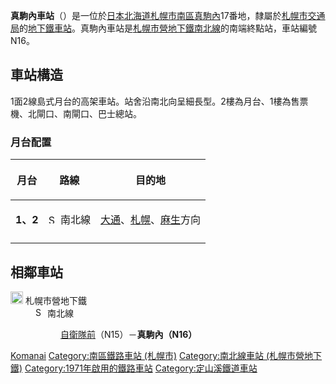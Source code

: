 {{NoteTA |G1=Railway |G2=Transport
|1=zh-cn:地铁; zh-hk:地鐵; zh-mo:地鐵; zh-sg:地铁; zh-tw:地下鐵;
|2=zh-hans:真驹内站; zh-hk:真駒內站; zh-tw:真駒內車站;
}}
{{日本車站資訊
|公司色    = green
|文字色  = 
|站名    = 真駒內站
|圖片    = <!-- 檔案不存在 Makomanai Station.jpg -->
|pxl     = 300px
|圖片說明= 車站出入口
|日文原名= 真駒內
|平假名= まこまない
|羅馬拼音= Makomanai
|前一站  = N15 [[自衛隊前站|自衛隊前]]
|前一站距離   = 1.7
|電報略號= 
|車站編號  = {{車站編號c|green|N16}}
|所屬公司= [[File:ST_Logo.svg|20px]] [[札幌市交通局|札幌市交通局]]
|所屬路線= [[File:Subway_SapporoNamboku.svg|15px]] [[札幌市營地下鐵南北線|札幌市營地下鐵南北線]]
|距離  = 14.3
|起點站  = [[麻生站|麻生]]
|所在地  = [[札幌市|札幌市]][[南區_(札幌市)|南區]]真駒內17番地
|座標    = {{coord|42|59|28.3|N|141|21|30.4|E|region:JP}}
|車站構造  = [[高架車站|高架車站]]
|月台配置  = 1面2線
|啟用年月日= 1971年（昭和46年）12月16日 
|廢站年月日= 
|乘客人數= 14,305
|統計年度= 2014年度
|轉車    =
|備註    = 
}}
'''真駒內車站'''（{{jpn|j=真駒内駅|hg=まこまないえき|rm=Makomanai eki|f=y}}）是一位於[[日本|日本]][[北海道|北海道]][[札幌市|札幌市]][[南區_(札幌市)|南區]][[真駒內|真駒內]]17番地，隸屬於[[札幌市交通局|札幌市交通局]]的[[地下鐵|地下鐵]][[鐵路車站|車站]]。真駒內車站是[[札幌市營地下鐵南北線|札幌市營地下鐵南北線]]的南端終點站，車站編號N16。

== 車站構造 ==
1面2線島式月台的高架車站。站舍沿南北向呈細長型。2樓為月台、1樓為售票機、北閘口、南閘口、巴士總站。
=== 月台配置 ===
{| class=wikitable
|-
!月台!!路線!!目的地
|-
|'''1、2'''
|[[File:Subway_SapporoNamboku.svg|15px]] 南北線
|[[大通站_(北海道)|大通]]、[[札幌站_(札幌市營地下鐵)|札幌]]、[[麻生站|麻生]]方向
|-
|}

== 相鄰車站 ==
; [[File:ST_Logo.svg|20px]] 札幌市營地下鐵
: [[File:Subway_SapporoNamboku.svg|15px]] 南北線
:: [[自衛隊前站|自衛隊前]]（N15）－'''真駒內（N16）'''

{{南北線 (札幌市營地下鐵)}}
{{japan-rail-stub}}
{{DEFAULTSORT:Makomanai}}
[[Category:日本鐵路車站_Ma|Komanai]]
[[Category:南區鐵路車站_(札幌市)|Category:南區鐵路車站 (札幌市)]]
[[Category:南北線車站_(札幌市營地下鐵)|Category:南北線車站 (札幌市營地下鐵)]]
[[Category:1971年啟用的鐵路車站|Category:1971年啟用的鐵路車站]]
[[Category:定山溪鐵道車站|Category:定山溪鐵道車站]]